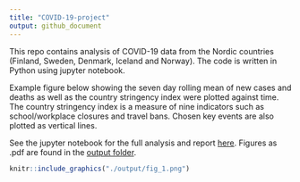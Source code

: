 ```yaml
---
title: "COVID-19-project"
output: github_document
---
```


This repo contains analysis of COVID-19 data from the Nordic countries (Finland, Sweden, Denmark, Iceland and Norway). The code is written in Python using jupyter notebook. 

Example figure below showing the seven day rolling mean of new cases and deaths as well as the country stringency index were plotted against time. The country stringency index is a measure of nine indicators such as school/workplace closures and travel bans. Chosen key events are also plotted as vertical lines. 

See the jupyter notebook for the full analysis and report [here](https://github.com/kriputest/covid-19-project/blob/main/covid-19.ipynb). Figures as .pdf are found in the [output folder](https://github.com/kriputest/covid-19-project/tree/main/output).

```r
knitr::include_graphics("./output/fig_1.png")
```